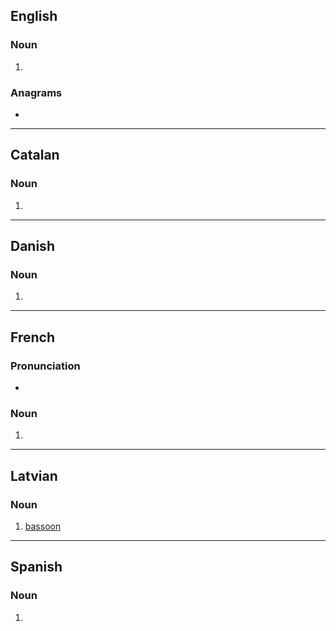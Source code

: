 ==English==

===Noun===
{{head|en|noun form}}

# {{plural of|fagot|lang=en}}

===Anagrams===
* {{anagrams|en|a=afgost|go-fast}}

----

==Catalan==

===Noun===
{{head|ca|noun form}}

# {{plural of|fagot|lang=ca}}

----

==Danish==

===Noun===
{{head|da|noun form|g=c}}

# {{inflection of|da|fagot||indef|gen|s}}

----

==French==

===Pronunciation===
* {{audio|LL-Q150 (fra)-0x010C-fagots.wav|Audio|lang=fr}}

===Noun===
{{head|fr|noun plural form|g=m}}

# {{plural of|fagot|lang=fr}}

----

==Latvian==

===Noun===
{{lv-noun|m}}

# [[bassoon]]

----

==Spanish==

===Noun===
{{head|es|noun form|g=m-p}}

# {{plural of|fagot|lang=es}}